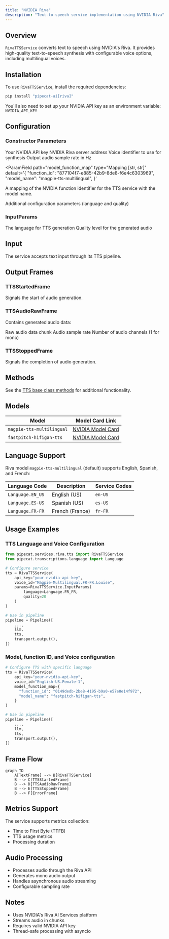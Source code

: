 ```yaml
---
title: "NVIDIA Riva"
description: "Text-to-speech service implementation using NVIDIA Riva"
---
```


## Overview

`RivaTTSService` converts text to speech using NVIDIA's Riva. It provides high-quality text-to-speech synthesis with configurable voice options, including multilingual voices.

## Installation

To use `RivaTTSService`, install the required dependencies:

```bash
pip install "pipecat-ai[riva]"
```

You'll also need to set up your NVIDIA API key as an environment variable: `NVIDIA_API_KEY`

## Configuration

### Constructor Parameters

<ParamField path="api_key" type="str" required>
  Your NVIDIA API key
</ParamField>

<ParamField path="server" type="str" default="grpc.nvcf.nvidia.com:443">
  NVIDIA Riva server address
</ParamField>

<ParamField path="voice_id" type="str" default="Magpie-Multilingual.EN-US.Ray">
  Voice identifier to use for synthesis
</ParamField>

<ParamField path="sample_rate" type="int" default="None">
  Output audio sample rate in Hz
</ParamField>

<ParamField
  path="model_function_map"
  type="Mapping [str, str]"
  default='{
    "function_id": "877104f7-e885-42b9-8de8-f6e4c6303969",
    "model_name": "magpie-tts-multilingual",
  }'
>
  A mapping of the NVIDIA function identifier for the TTS service with the model name.
</ParamField>

<ParamField path="params" type="InputParams" default="InputParams()">
  Additional configuration parameters (language and quality)
</ParamField>

### InputParams

<ParamField path="language" type="Language" default="Language.EN_US">
  The language for TTS generation
</ParamField>

<ParamField path="quality" type="int" default="20">
  Quality level for the generated audio
</ParamField>

## Input

The service accepts text input through its TTS pipeline.

## Output Frames

### TTSStartedFrame

Signals the start of audio generation.

### TTSAudioRawFrame

Contains generated audio data:

<ParamField path="audio" type="bytes">
  Raw audio data chunk
</ParamField>

<ParamField path="sample_rate" type="int">
  Audio sample rate
</ParamField>

<ParamField path="num_channels" type="int">
  Number of audio channels (1 for mono)
</ParamField>

### TTSStoppedFrame

Signals the completion of audio generation.

## Methods

See the [TTS base class methods](/server/base-classes/speech#ttsservice) for additional functionality.

## Models

| Model                     | Model Card Link                                                                        |    
| ------------------------- | -------------------------------------------------------------------------------------- |
| `magpie-tts-multilingual` | [NVIDIA Model Card](https://build.nvidia.com/nvidia/magpie-tts-multilingual/modelcard) |
| `fastpitch-hifigan-tts`   | [NVIDIA Model Card](https://build.nvidia.com/nvidia/fastpitch-hifigan-tts/modelcard)   |

## Language Support

Riva model `magpie-tts-multilingual` (default) supports English, Spanish, and French:

| Language Code    | Description     | Service Codes |
| ---------------- | --------------- | ------------- |
| `Language.EN_US` | English (US)    | `en-US`       |
| `Language.ES-US` | Spanish (US)    | `es-US`       |
| `Language.FR-FR` | French (France) | `fr-FR`       |

## Usage Examples

### TTS Language and Voice Configuration

```python
from pipecat.services.riva.tts import RivaTTSService
from pipecat.transcriptions.language import Language

# Configure service
tts = RivaTTSService(
    api_key="your-nvidia-api-key",
    voice_id="Magpie-Multilingual.FR-FR.Louise",
    params=RivaTTSService.InputParams(
        language=Language.FR_FR,
        quality=20
    )
)

# Use in pipeline
pipeline = Pipeline([
    ...,
    llm,
    tts,
    transport.output(),
])
```

### Model, function ID, and Voice configuration

```python
# Configure TTS with specific language
tts = RivaTTSService(
    api_key="your-nvidia-api-key",
    voice_id="English-US.Female-1",
    model_function_map={
      "function_id": "0149dedb-2be8-4195-b9a0-e57e0e14f972",
      "model_name": "fastpitch-hifigan-tts",
    }
)

# Use in pipeline
pipeline = Pipeline([
    ...,
    llm,
    tts,
    transport.output(),
])
```

## Frame Flow

```mermaid
graph TD
    A[TextFrame] --> B[RivaTTSService]
    B --> C[TTSStartedFrame]
    B --> D[TTSAudioRawFrame]
    B --> E[TTSStoppedFrame]
    B --> F[ErrorFrame]
```

## Metrics Support

The service supports metrics collection:

- Time to First Byte (TTFB)
- TTS usage metrics
- Processing duration

## Audio Processing

- Processes audio through the Riva API
- Generates mono audio output
- Handles asynchronous audio streaming
- Configurable sampling rate

## Notes

- Uses NVIDIA's Riva AI Services platform
- Streams audio in chunks
- Requires valid NVIDIA API key
- Thread-safe processing with asyncio
